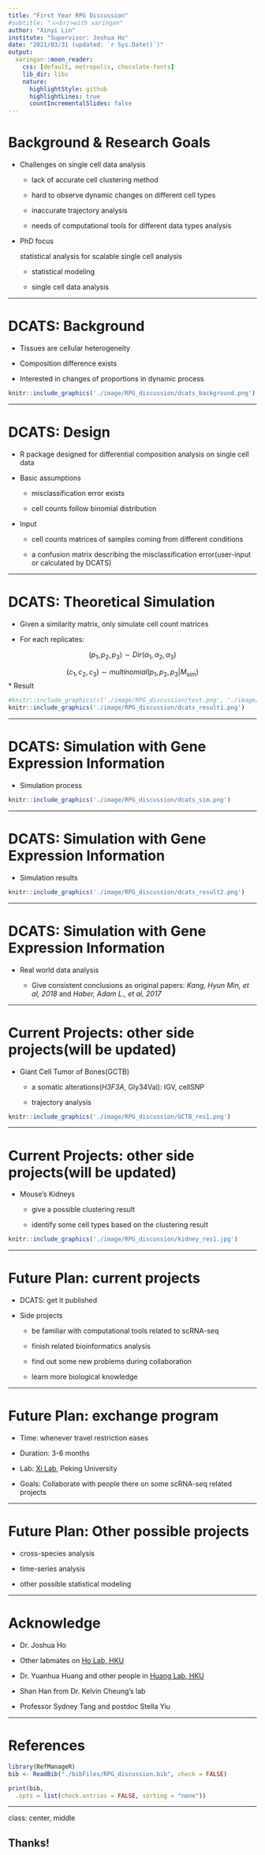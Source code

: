```yaml
---
title: "First Year RPG Discussion"
#subtitle: "⚔<br/>with xaringan"
author: "Xinyi Lin"
institute: "Supervisor: Joshua Ho"
date: "2021/03/31 (updated: `r Sys.Date()`)"
output:
  xaringan::moon_reader:
    css: [default, metropolis, chocolate-fonts]
    lib_dir: libs
    nature:
      highlightStyle: github
      highlightLines: true
      countIncrementalSlides: false
---
```


# Background & Research Goals

* Challenges on single cell data analysis

  + lack of accurate cell clustering method
  
  + hard to observe dynamic changes on different cell types

  + inaccurate trajectory analysis

  + needs of computational tools for different data types analysis
  
* PhD focus

  statistical analysis for scalable single cell analysis
  
  + statistical modeling
  
  + single cell data analysis

---

# DCATS: Background

* Tissues are cellular heterogeneity

* Composition difference exists

* Interested in changes of proportions in dynamic process

```r
knitr::include_graphics('./image/RPG_discussion/dcats_background.png')
```

---

# DCATS: Design

* R package designed for differential composition analysis on single cell data

* Basic assumptions

  + misclassification error exists

  + cell counts follow binomial distribution
  
* Input

  + cell counts matrices of samples coming from different conditions
  
  + a confusion matrix describing the misclassification error(user-input or calculated by DCATS)

---

# DCATS: Theoretical Simulation

* Given a similarity matrix, only simulate cell count matrices

* For each replicates:

$$(p_1, p_2, p_3) \sim Dir(\alpha_1, \alpha_2, \alpha_3)$$

$$(c_1, c_2, c_3) \sim multinomial(p_1,p_2,p_3|M_{sim})$$
* Result

```r
#knitr::include_graphics(c('./image/RPG_discussion/test.png', './image/RPG_discussion/dcats_result1.png'))
knitr::include_graphics('./image/RPG_discussion/dcats_result1.png')
```

---

# DCATS: Simulation with Gene Expression Information

* Simulation process 

```r
knitr::include_graphics('./image/RPG_discussion/dcats_sim.png')
```

---

# DCATS: Simulation with Gene Expression Information

* Simulation results

```r
knitr::include_graphics('./image/RPG_discussion/dcats_result2.png')
```

---

# DCATS: Simulation with Gene Expression Information

* Real world data analysis

  + Give consistent conclusions as original papers:     *Kang, Hyun Min, et al, 2018* and *Haber, Adam L., et al, 2017*

---

# Current Projects: other side projects(will be updated)

* Giant Cell Tumor of Bones(GCTB)

  + a somatic alterations(*H3F3A*, Gly34Val): IGV, cellSNP
  
  + trajectory analysis
  
```r
knitr::include_graphics('./image/RPG_discussion/GCTB_res1.png')
```

---

# Current Projects: other side projects(will be updated)

* Mouse's Kidneys

  + give a possible clustering result 
  
  + identify some cell types based on the clustering result
  
```r
knitr::include_graphics('./image/RPG_discussion/kidney_res1.jpg')
```

---

# Future Plan: current projects

* DCATS: get it published

* Side projects

  + be familiar with computational tools related to scRNA-seq
  
  + finish related bioinformatics analysis
  
  + find out some new problems during collaboration
  
  + learn more biological knowledge

---

# Future Plan: exchange program

* Time: whenever travel restriction eases

* Duration: 3-6 months

* Lab: [Xi Lab](https://sph.pku.edu.cn/info/1646/4192.htm), Peking University

* Goals: Collaborate with people there on some scRNA-seq related projects

---

# Future Plan: Other possible projects

* cross-species analysis

* time-series analysis

* other possible statistical modeling

---

# Acknowledge

* Dr. Joshua Ho

* Other labmates on [Ho Lab, HKU](https://holab-hku.github.io/)

* Dr. Yuanhua Huang and other people in [Huang Lab, HKU](https://web.hku.hk/~yuanhua/)

* Shan Han from  Dr. Kelvin Cheung's lab

* Professor Sydney Tang and postdoc Stella Yiu

---

# References

```r
library(RefManageR)
bib <- ReadBib("./bibFiles/RPG_discussion.bib", check = FALSE)
```

```r
print(bib, 
  .opts = list(check.entries = FALSE, sorting = "none"))
```

---

class: center, middle

## Thanks!